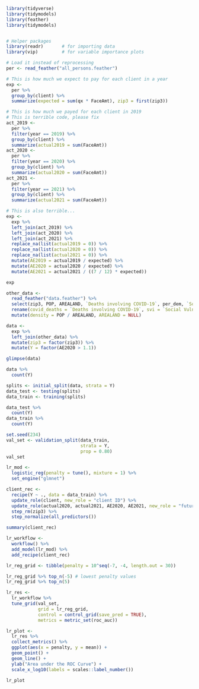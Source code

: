 ```r
library(tidyverse)
library(tidymodels)
library(feather)
library(tidymodels)


# Helper packages
library(readr)       # for importing data
library(vip)         # for variable importance plots
```

```r
# Load it instead of reprocessing
per <- read_feather("all_persons.feather")

# This is how much we expect to pay for each client in a year
exp <-
  per %>%
  group_by(client) %>%
  summarize(expected = sum(qx * FaceAmt), zip3 = first(zip3))

# This is how much we payed for each client in 2019
# This is terrible code, please fix
act_2019 <-
  per %>%
  filter(year == 2019) %>%
  group_by(client) %>%
  summarize(actual2019 = sum(FaceAmt))
act_2020 <-
  per %>%
  filter(year == 2020) %>%
  group_by(client) %>%
  summarize(actual2020 = sum(FaceAmt))
act_2021 <-
  per %>%
  filter(year == 2021) %>%
  group_by(client) %>%
  summarize(actual2021 = sum(FaceAmt))

# This is also terrible...
exp <-
  exp %>%
  left_join(act_2019) %>%
  left_join(act_2020) %>%
  left_join(act_2021) %>%
  replace_na(list(actual2019 = 0)) %>%
  replace_na(list(actual2020 = 0)) %>%
  replace_na(list(actual2021 = 0)) %>%
  mutate(AE2019 = actual2019 / expected) %>%
  mutate(AE2020 = actual2020 / expected) %>%
  mutate(AE2021 = actual2021 / ((7 / 12) * expected))

exp

other_data <-
  read_feather("data.feather") %>%
  select(zip3, POP, AREALAND, `Deaths involving COVID-19`, per_dem, `Social Vulnerability Index (SVI)`, `CVAC level of concern for vaccination rollout`) %>%
  rename(covid_deaths = `Deaths involving COVID-19`, svi = `Social Vulnerability Index (SVI)`, cvac = `CVAC level of concern for vaccination rollout`) %>%
  mutate(density = POP / AREALAND, AREALAND = NULL)

data <-
  exp %>%
  left_join(other_data) %>%
  mutate(zip3 = factor(zip3)) %>%
  mutate(Y = factor(AE2020 > 1.1))

glimpse(data)

data %>%
  count(Y)
```

```r
splits <- initial_split(data, strata = Y)
data_test <- testing(splits)
data_train <- training(splits)

data_test %>%
  count(Y)
data_train %>%
  count(Y)

set.seed(234)
val_set <- validation_split(data_train, 
                            strata = Y, 
                            prop = 0.80)
val_set

lr_mod <- 
  logistic_reg(penalty = tune(), mixture = 1) %>% 
  set_engine("glmnet")

client_rec <-
  recipe(Y ~ ., data = data_train) %>%
  update_role(client, new_role = "client ID") %>%
  update_role(actual2020, actual2021, AE2020, AE2021, new_role = "future") %>%
  step_rm(zip3) %>% 
  step_normalize(all_predictors())

summary(client_rec)
```

```r
lr_workflow <- 
  workflow() %>% 
  add_model(lr_mod) %>% 
  add_recipe(client_rec)

```

```r
lr_reg_grid <- tibble(penalty = 10^seq(-7, -4, length.out = 30))

lr_reg_grid %>% top_n(-5) # lowest penalty values
lr_reg_grid %>% top_n(5) 
```

```r
lr_res <- 
  lr_workflow %>% 
  tune_grid(val_set,
            grid = lr_reg_grid,
            control = control_grid(save_pred = TRUE),
            metrics = metric_set(roc_auc))

```

```r
lr_plot <- 
  lr_res %>% 
  collect_metrics() %>% 
  ggplot(aes(x = penalty, y = mean)) + 
  geom_point() + 
  geom_line() + 
  ylab("Area under the ROC Curve") +
  scale_x_log10(labels = scales::label_number())

lr_plot 

```

